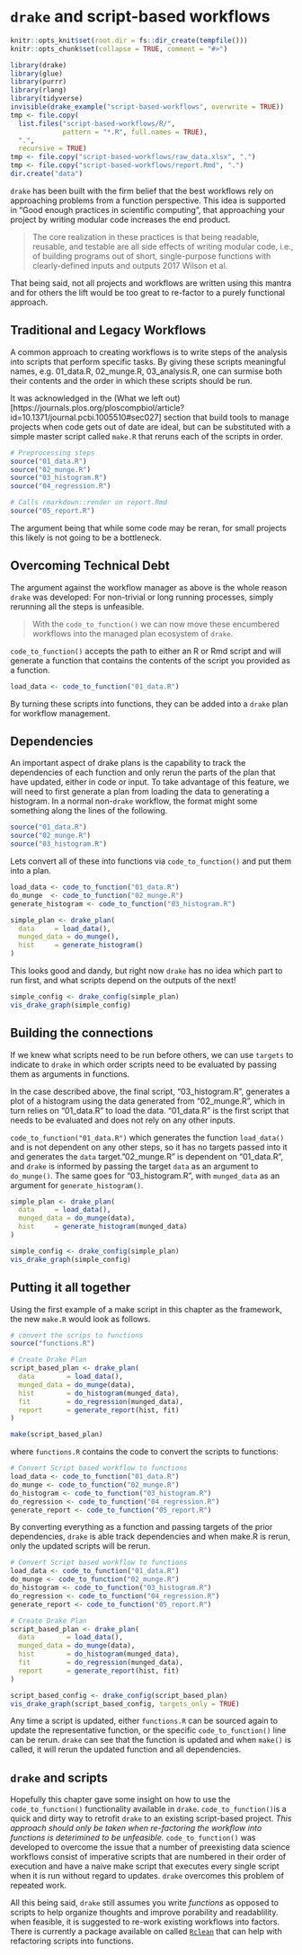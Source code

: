 # `drake` and script-based workflows {#scripts}

```r
knitr::opts_knit$set(root.dir = fs::dir_create(tempfile()))
knitr::opts_chunk$set(collapse = TRUE, comment = "#>")
```

```r
library(drake)
library(glue)
library(purrr)
library(rlang)
library(tidyverse)
invisible(drake_example("script-based-workflows", overwrite = TRUE))
tmp <- file.copy(
  list.files("script-based-workflows/R/",
             pattern = "*.R", full.names = TRUE),
  ".",
  recursive = TRUE)
tmp <- file.copy("script-based-workflows/raw_data.xlsx", ".")
tmp <- file.copy("script-based-workflows/report.Rmd", ".")
dir.create("data")
```

`drake` has been built with the firm belief that the best workflows rely on approaching problems from a function perspective. This idea is supported in "Good enough practices in scientific computing", that approaching your project by writing modular code increases the end product.

> The core realization in these practices is that being readable, reusable, and testable are all side effects of writing modular code, i.e., of building programs out of short, single-purpose functions with clearly-defined inputs and outputs 
> 2017 Wilson et al.

That being said, not all projects and workflows are written using this mantra and for others the lift would be too great to re-factor to a purely functional approach. 

## Traditional and Legacy Workflows

A common approach to creating workflows is to write steps of the analysis into scripts that perform specific tasks. By giving these scripts meaningful names, e.g. 01_data.R, 02_munge.R, 03_analysis.R,  one can surmise both their contents and the order in which these scripts should be run.

It was acknowledged in the (What we left out)[https://journals.plos.org/ploscompbiol/article?id=10.1371/journal.pcbi.1005510#sec027] section that build tools to manage projects when code gets out of date are ideal, but can be substituted with a simple master script called `make.R` that reruns each of the scripts in order.

```r

# Preprocessing steps
source("01_data.R")
source("02_munge.R")
source("03_histogram.R")
source("04_regression.R")

# Calls rmarkdown::render on report.Rmd
source("05_report.R")
```

The argument being that while some code may be reran, for small projects this likely is not going to be a bottleneck. 

## Overcoming Technical Debt

The argument against the workflow manager as above is the whole reason `drake` was developed: For non-trivial or long running processes, simply rerunning all the steps is unfeasible.

> With the `code_to_function()` we can now move these encumbered workflows into the managed plan ecosystem of `drake`.

`code_to_function()` accepts the path to either an R or Rmd script and will generate a function that contains the contents of the script you provided as a function.


```r

load_data <- code_to_function("01_data.R")

```

By turning these scripts into functions, they can be added into a `drake` plan for workflow management.


## Dependencies

An important aspect of drake plans is the capability to track the dependencies of each function and only rerun the parts of the plan that have updated, either in code or input. To take advantage of this feature, we will need to first generate a plan from loading the data to generating a histogram. In a normal non-`drake` workflow, the format might some something along the lines of the following.

```r

source("01_data.R")
source("02_munge.R")
source("03_histogram.R")

```

Lets convert all of these into functions via `code_to_function()` and put them into a plan.

```r

load_data <- code_to_function("01_data.R")
do_munge  <- code_to_function("02_munge.R")
generate_histogram <- code_to_function("03_histogram.R")

simple_plan <- drake_plan(
  data     = load_data(),
  munged_data = do_munge(),
  hist     = generate_histogram()
)

```

This looks good and dandy, but right now `drake` has no idea which part to run first, and what scripts depend on the outputs of the next!

```r

simple_config <- drake_config(simple_plan)
vis_drake_graph(simple_config)

```

## Building the connections

If we knew what scripts need to be run before others, we can use `targets` to indicate to `drake` in which order scripts need to be evaluated by passing them as arguments in functions. 

In the case described above, the final script, "03_histogram.R", generates a plot of a histogram using the data generated from "02_munge.R", which in turn relies on "01_data.R" to load the data. "01_data.R" is the first script that needs to be evaluated and does not rely on any other inputs. 

`code_to_function("01_data.R")` which generates the function `load_data()` and is not dependent on any other steps, so it has no targets passed into it and generates the `data` target."02_munge.R" is dependent on "01_data.R", and `drake` is informed by passing the target `data` as an argument to `do_munge()`. The same goes for "03_histogram.R", with `munged_data` as an argument for `generate_histogram()`.

```r

simple_plan <- drake_plan(
  data     = load_data(),
  munged_data = do_munge(data),
  hist     = generate_histogram(munged_data)
)
```

```r

simple_config <- drake_config(simple_plan)
vis_drake_graph(simple_config)

```


## Putting it all together

Using the first example of a make script in this chapter as the framework, the new `make.R` would look as follows.

```r

# convert the scrips to functions
source("functions.R")

# Create Drake Plan
script_based_plan <- drake_plan(
  data        = load_data(),
  munged_data = do_munge(data),
  hist        = do_histogram(munged_data),
  fit         = do_regression(munged_data),
  report      = generate_report(hist, fit)
)

make(script_based_plan)

```

where `functions.R` contains the code to convert the scripts to functions:

```r
# Convert Script based workflow to functions
load_data <- code_to_function("01_data.R")
do_munge <- code_to_function("02_munge.R")
do_histogram <- code_to_function("03_histogram.R")
do_regression <- code_to_function("04_regression.R")
generate_report <- code_to_function("05_report.R")

```

By converting everything as a function and passing targets of the prior dependencies, `drake` is able track dependencies and when make.R is rerun, only the updated scripts will be rerun.

```r
# Convert Script based workflow to functions
load_data <- code_to_function("01_data.R")
do_munge <- code_to_function("02_munge.R")
do_histogram <- code_to_function("03_histogram.R")
do_regression <- code_to_function("04_regression.R")
generate_report <- code_to_function("05_report.R")

# Create Drake Plan
script_based_plan <- drake_plan(
  data        = load_data(),
  munged_data = do_munge(data),
  hist        = do_histogram(munged_data),
  fit         = do_regression(munged_data),
  report      = generate_report(hist, fit)
)

```

```r

script_based_config <- drake_config(script_based_plan)
vis_drake_graph(script_based_config, targets_only = TRUE)
```


Any time a script is updated, either `functions.R` can be sourced again to update the representative function, or the specific `code_to_function()` line can be rerun. `drake` can see that the function is updated and when `make()` is called, it will rerun the updated function and all dependencies. 


## `drake` and scripts

Hopefully this chapter gave some insight on how to use the `code_to_function()` functionality available in `drake`. `code_to_function()`is a quick and dirty way to retrofit `drake` to an existing script-based project. _This approach should only be taken when re-factoring the workflow into functions is deterimined to be unfeasible._ `code_to_function()` was developed to overcome the issue that a number of preexisting data science workflows consist of imperative scripts that are numbered in their order of execution and have a naive make script that executes every single script when it is run without regard to updates. `drake` overcomes this problem of repeated work.

All this being said, `drake` still assumes you write *functions* as opposed to scripts to help organize thoughts and improve porability and readablility. when feasible, it is suggested to re-work existing workflows into factors. There is currently a package available on called [`Rclean`](https://github.com/provtools/rclean) that can help with refactoring scripts into functions. 
